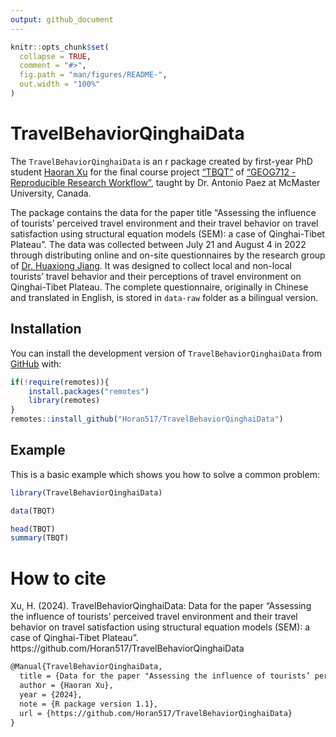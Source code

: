 ```yaml
---
output: github_document
---
```


<!-- README.md is generated from README.Rmd. Please edit that file -->

```r
knitr::opts_chunk$set(
  collapse = TRUE,
  comment = "#>",
  fig.path = "man/figures/README-",
  out.width = "100%"
)
```

# TravelBehaviorQinghaiData

<!-- badges: start -->
<!-- badges: end -->

The `TravelBehaviorQinghaiData` is an r package created by first-year PhD student [Haoran Xu](https://github.com/Horan517) for the final course project ["TBQT"](https://github.com/Horan517/TBQTSEM) of ["GEOG712 - Reproducible Research Workflow"](https://github.com/paezha/Reproducible-Research-Workflow/tree/master), taught by Dr. Antonio Paez at McMaster University, Canada.

The package contains the data for the paper title "Assessing the influence of tourists’ perceived travel environment and their travel behavior on travel satisfaction using structural equation models (SEM): a case of Qinghai-Tibet Plateau". The data was collected between July 21 and August 4 in 2022 through distributing online and on-site questionnaires by the research group of [Dr. Huaxiong Jiang](https://www.researchgate.net/scientific-contributions/Huaxiong-Jiang-2157090528). It was designed to collect local and non-local tourists' travel behavior and their perceptions of travel environment on Qinghai-Tibet Plateau. The complete questionnaire, originally in Chinese and translated in English, is stored in `data-raw` folder as a bilingual version.

## Installation

You can install the development version of `TravelBehaviorQinghaiData` from [GitHub](https://github.com) with:

```r
if(!require(remotes)){
    install.packages("remotes")
    library(remotes)
}
remotes::install_github("Horan517/TravelBehaviorQinghaiData")
```

## Example

This is a basic example which shows you how to solve a common problem:

```r
library(TravelBehaviorQinghaiData)

data(TBQT)

head(TBQT)
summary(TBQT)
```

# How to cite

Xu, H. (2024). TravelBehaviorQinghaiData: Data for the paper "Assessing the influence of tourists’ perceived travel environment and their travel behavior on travel satisfaction using structural equation models (SEM): a case of Qinghai-Tibet Plateau". https://github.com/Horan517/TravelBehaviorQinghaiData

``` latex
@Manual{TravelBehaviorQinghaiData,
  title = {Data for the paper "Assessing the influence of tourists’ perceived travel environment and their travel behavior on travel satisfaction using structural equation models (SEM): a case of Qinghai-Tibet Plateau"},
  author = {Haoran Xu},
  year = {2024},
  note = {R package version 1.1},
  url = {https://github.com/Horan517/TravelBehaviorQinghaiData}
}
```
